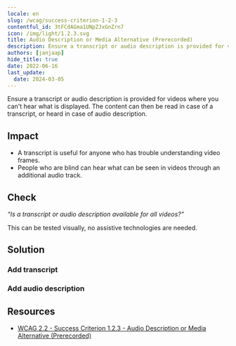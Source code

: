 ```yaml
---
locale: en
slug: /wcag/success-criterion-1-2-3
contentful_id: 3tFCdAGma1UNpZJxGnZrn7
icon: /img/light/1.2.3.svg
title: Audio Description or Media Alternative (Prerecorded)
description: Ensure a transcript or audio description is provided for videos where you can't hear what is displayed.
authors: [janjaap]
hide_title: true
date: 2022-06-16
last_update:
  date: 2024-03-05
---
```


<Hero
  title="Audio Description or Media Alternative (Prerecorded)"
  image="/img/light/1.2.3.svg"
  alt="WCAG 1.2.3 icon"
  prefix="Success Criterion 1.2.3"
  suffix="Level A"
/>

Ensure a transcript or audio description is provided for videos where you can't hear what is displayed. The content can then be read in case of a transcript, or heard in case of audio description.

## Impact

- A transcript is useful for anyone who has trouble understanding video frames.
- People who are blind can hear what can be seen in videos through an additional audio track.

## Check

*“Is a transcript or audio description available for all videos?”*

This can be tested visually, no assistive technologies are needed.

## Solution

### Add transcript

<CodeSample id="media-transcript" locale="en"/>

### Add audio description

<CodeSample id="media-audio-description" locale="en"/>

## Resources

- [WCAG 2.2 - Success Criterion 1.2.3 - Audio Description or Media Alternative (Prerecorded)](https://www.w3.org/TR/WCAG22/#audio-description-or-media-alternative-prerecorded)
